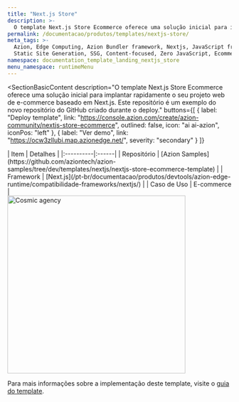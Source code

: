 ```yaml
---
title: "Next.js Store"
description: >-
  O template Next.js Store Ecommerce oferece uma solução inicial para implantar rapidamente o seu projeto web de e-commerce baseado em Next.js. Este repositório é um exemplo do novo repositório do GitHub criado durante o deploy.
permalink: /documentacao/produtos/templates/nextjs-store/
meta_tags: >-
  Azion, Edge Computing, Azion Bundler framework, Nextjs, JavaScript frameworks,
  Static Site Generation, SSG, Content-focused, Zero JavaScript, Ecommerce, store
namespace: documentation_template_landing_nextjs_store
menu_namespace: runtimeMenu
---
```



<SectionBasicContent
  description="O template Next.js Store Ecommerce oferece uma solução inicial para implantar rapidamente o seu projeto web de e-commerce baseado em Next.js. Este repositório é um exemplo do novo repositório do GitHub criado durante o deploy."
  buttons={[
    { label: "Deploy template", link: "https://console.azion.com/create/azion-community/nextjs-store-ecommerce", outlined: false, icon: "ai ai-azion", iconPos: "left" },
    { label: "Ver demo", link: "https://ocw3zllubi.map.azionedge.net/", severity: "secondary" }
  ]}
>
  <Fragment slot="content">
    <div style="flex: 1; min-width: 300px;">
      | Item | Detalhes |
      |:----------|:------|
      | Repositório | [Azion Samples](https://github.com/aziontech/azion-samples/tree/dev/templates/nextjs/nextjs-store-ecommerce-template) |
      | Framework | [Next.js](/pt-br/documentacao/produtos/devtools/azion-edge-runtime/compatibilidade-frameworks/nextjs/) |
      | Caso de Uso | E-commerce |
    </div>
    <div style="display: flex; justify-content: center; align-items: center; flex: 1;">
      <img src="/assets/docs/images/uploads/template-showcase/nextjs/nextjs-store.png" width="400" alt="Cosmic agency" style="min-width: 100%; max-width: 100%; height: auto;" />
    </div>
  </Fragment>
</SectionBasicContent>

Para mais informações sobre a implementação deste template, visite o [guia do template](/pt-br/documentacao/produtos/guias/next-js-ecommerce-collection/).